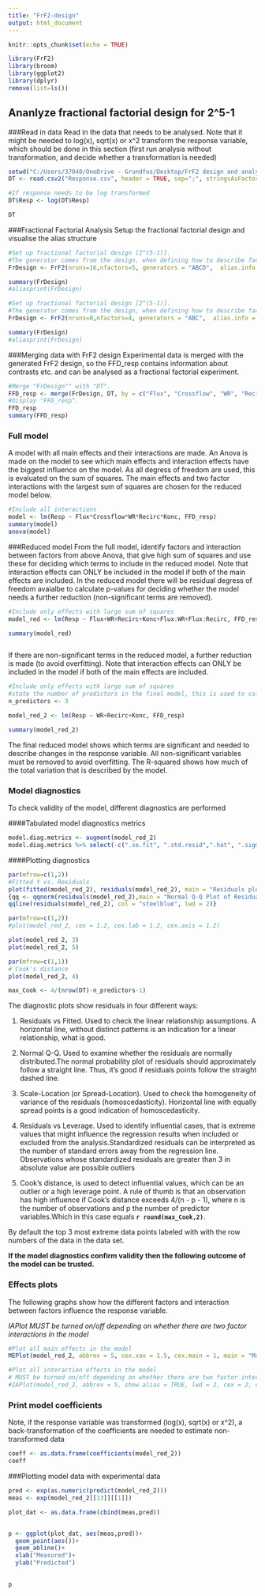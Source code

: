 ```yaml
---
title: "FrF2-design"
output: html_document
---
```


```r
knitr::opts_chunk$set(echo = TRUE)

library(FrF2)
library(broom)
library(ggplot2)
library(dplyr)
remove(list=ls())

```

## Ananlyze fractional factorial design for 2^5-1

###Read in data
Read in the data that needs to be analysed. 
Note that it might be needed to log(x), sqrt(x) or x^2 transform the response variable, which should be done in this section (first run analysis without transformation, and decide whether a transformation is needed)
```r
setwd("C:/Users/37040/OneDrive - Grundfos/Desktop/FrF2 design and analysis")
DT <- read.csv2("Response.csv", header = TRUE, sep=";", stringsAsFactors = FALSE, colClasses = c("factor", "factor", "factor", "factor", "factor", "numeric"))

#If response needs to be log transformed
DT$Resp <- log(DT$Resp)

DT
```


###Fractional Factorial Analysis
Setup the fractional factorial design and visualise the alias structure
```r
#Set up fractional factorial design [2^(5-1)].
#The generator comes from the design, when defining how to describe factor E
FrDesign <- FrF2(nruns=16,nfactors=5, generators = "ABCD",  alias.info = 3, factor.names = list(Flux = c("-1", "1"), Crossflow = c("-1", "1"), WR = c("-1", "1"), Recirc = c("-1", "1"), Konc = c("-1", "1")))

summary(FrDesign)
#aliasprint(FrDesign)

#Set up fractional factorial design [2^(5-1)].
#The generator comes from the design, when defining how to describe factor E
FrDesign <- FrF2(nruns=8,nfactors=4, generators = "ABC",  alias.info = 3, factor.names = list(Na = c("-1", "1"), Cl = c("-1", "1"),pH = c("-1", "1"),SiO2 = c("-1", "1") ))

summary(FrDesign)
#aliasprint(FrDesign)

```

###Merging data with FrF2 design
Experimental data is merged with the generated FrF2 design, so the FFD_resp contains information about contrasts etc. and can be analysed as a fractional factorial experiment.

```r
#Merge "FrDesign"" with "DT".
FFD_resp <- merge(FrDesign, DT, by = c("Flux", "Crossflow", "WR", "Recirc", "Konc"), all = FALSE)
#Display "FFD_resp".
FFD_resp
summary(FFD_resp)
```

### Full model
A model with all main effects and their interactions are made. An Anova is made on the model to see which main effects and interaction effects have the biggest influence on the model. As all degress of freedom are used, this is evaluated on the sum of squares. The main effects and two factor interactions with the largest sum of squares are chosen for the reduced model below.
```r
#Include all interactions
model <- lm(Resp ~ Flux*Crossflow*WR*Recirc*Konc, FFD_resp)
summary(model)
anova(model)
```



###Reduced model
From the full model, identify factors and interaction between factors from above Anova, that give high sum of squares and use these for deciding which terms to include in the reduced model. Note that interaction effects can ONLY be included in the model if both of the main effects are included.
In the reduced model there will be residual degress of freedom avaialbe to calculate p-values for deciding whether the model needs a further reduction (non-significant terms are removed).

```r

#Include only effects with large sum of squares
model_red <- lm(Resp ~ Flux+WR+Recirc+Konc+Flux:WR+Flux:Recirc, FFD_resp)

summary(model_red)



```

If there are non-significant terms in the reduced model, a further reduction is made (to avoid overfitting). Note that interaction effects can ONLY be included in the model if both of the main effects are included.

```r

#Include only effects with large sum of squares
#state the number of predictors in the final model, this is used to calculate max Cooks distance 
n_predictors <- 3

model_red_2 <- lm(Resp ~ WR+Recirc+Konc, FFD_resp)

summary(model_red_2)


```

The final reduced model shows which terms are significant and needed to describe changes in the response variable. All non-significant variables must be removed to avoid overfitting. The R-squared shows how much of the total variation that is described by the model.


### Model diagnostics
To check validity of the model, different diagnostics are performed

####Tabulated model diagnostics metrics
```r

model.diag.metrics <- augment(model_red_2)
model.diag.metrics %>% select(-c(".se.fit", ".std.resid",".hat", ".sigma", ".cooksd"))

```


####Plotting diagnostics
```r
par(mfrow=c(1,2))
#Fitted Y vs. Residuals
plot(fitted(model_red_2), residuals(model_red_2), main = "Residuals plot", cex.main = 1)
{qq <- qqnorm(residuals(model_red_2),main = "Normal Q-Q Plot of Residuals",cex.main = 1, pch = 1, frame = FALSE)
qqline(residuals(model_red_2), col = "steelblue", lwd = 2)}

par(mfrow=c(1,2))
#plot(model_red_2, cex = 1.2, cex.lab = 1.2, cex.axis = 1.2)

plot(model_red_2, 3)
plot(model_red_2, 5)

par(mfrow=c(1,1))
# Cook's distance
plot(model_red_2, 4)

max_Cook <- 4/(nrow(DT)-n_predictors-1)
```

The diagnostic plots show residuals in four different ways:

1. Residuals vs Fitted. Used to check the linear relationship assumptions. A horizontal line, without distinct patterns is an indication for a linear relationship, what is good.

2. Normal Q-Q. Used to examine whether the residuals are normally distributed.The normal probability plot of residuals should approximately follow a straight line. Thus, it's good if residuals points follow the straight dashed line.

3. Scale-Location (or Spread-Location). Used to check the homogeneity of variance of the residuals (homoscedasticity). Horizontal line with equally spread points is a good indication of homoscedasticity.


4. Residuals vs Leverage. Used to identify influential cases, that is extreme values that might influence the regression results when included or excluded from the analysis.Standardized residuals can be interpreted as the number of standard errors away from the regression line. Observations whose standardized residuals are greater than 3 in absolute value are possible outliers

5. Cook's distance, is used to detect influential values, which can be an outlier or a high leverage point. A rule of thumb is that an observation has high influence if Cook's distance exceeds 4/(n - p - 1), where n is the number of observations and p the number of predictor variables.Which in this case equals **`r round(max_Cook,2)`**.

By default the top 3 most extreme data points labeled with with the row numbers of the data in the data set.


**If the model diagnostics confirm validity then the following outcome of the model can be trusted.**


### Effects plots
The following graphs show how the different factors and interaction between factors influence the response variable.

*IAPlot MUST be turned on/off depending on whether there are two factor interactions in the model*
```r
#Plot all main effects in the model
MEPlot(model_red_2, abbrev = 5, cex.xax = 1.5, cex.main = 1, main = "Main Effects Plot")

#Plot all interaction effects in the model
# MUST be turned on/off depending on whether there are two factor intercations
#IAPlot(model_red_2, abbrev = 5, show.alias = TRUE, lwd = 2, cex = 2, cex.xax = 1.2, cex.lab = 1.5)

```

### Print model coefficients
Note, if the response variable was transformed (log(x), sqrt(x) or x^2), a back-transformation of the coefficients are needed to estimate non-transformed data 

```r
coeff <- as.data.frame(coefficients(model_red_2))
coeff
```

###Plotting model data with experimental data
```r
pred <- exp(as.numeric(predict(model_red_2)))
meas <- exp(model_red_2[[13]][[1]])

plot_dat <- as.data.frame(cbind(meas,pred))


p <- ggplot(plot_dat, aes(meas,pred))+
  geom_point(aes())+
  geom_abline()+
  xlab("Measured")+
  ylab("Predicted")
  

p

```

